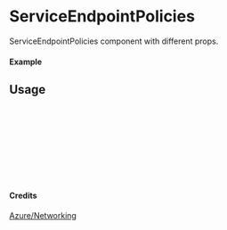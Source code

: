 
<Meta of={ServiceEndpointPolicies} title="Azure/Networking/ServiceEndpointPolicies" />

# ServiceEndpointPolicies

ServiceEndpointPolicies component with different props.

#### Example

<Canvas of={ServiceEndpointPolicies.Primary} />

## Usage

```ts
import { ServiceEndpointPolicies } from "yadl-ui";

const Example = () => {
  return (
      <ServiceEndpointPolicies />
  );
};

export default Example;
```

#### Credits
[Azure/Networking](https://learn.microsoft.com/en-us/azure/architecture/icons/)
